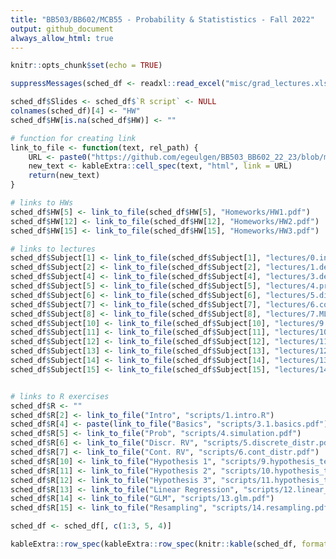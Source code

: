 ```yaml
---
title: "BB503/BB602/MCB55 - Probability & Statististics - Fall 2022"
output: github_document
always_allow_html: true
---
```


```r
knitr::opts_chunk$set(echo = TRUE)
```

```r
suppressMessages(sched_df <- readxl::read_excel("misc/grad_lectures.xlsx"))

sched_df$Slides <- sched_df$`R script` <- NULL
colnames(sched_df)[4] <- "HW"
sched_df$HW[is.na(sched_df$HW)] <- ""

# function for creating link
link_to_file <- function(text, rel_path) {
    URL <- paste0("https://github.com/egeulgen/BB503_BB602_22_23/blob/main/", rel_path)
    new_text <- kableExtra::cell_spec(text, "html", link = URL)
    return(new_text)
}

# links to HWs
sched_df$HW[5] <- link_to_file(sched_df$HW[5], "Homeworks/HW1.pdf")
sched_df$HW[12] <- link_to_file(sched_df$HW[12], "Homeworks/HW2.pdf")
sched_df$HW[15] <- link_to_file(sched_df$HW[15], "Homeworks/HW3.pdf")

# links to lectures
sched_df$Subject[1] <- link_to_file(sched_df$Subject[1], "lectures/0.intro.pdf")
sched_df$Subject[2] <- link_to_file(sched_df$Subject[2], "lectures/1.descriptive.pdf")
sched_df$Subject[4] <- link_to_file(sched_df$Subject[4], "lectures/3.descriptive.pdf")
sched_df$Subject[5] <- link_to_file(sched_df$Subject[5], "lectures/4.probability.pdf")
sched_df$Subject[6] <- link_to_file(sched_df$Subject[6], "lectures/5.discrete_distributions.pdf")
sched_df$Subject[7] <- link_to_file(sched_df$Subject[7], "lectures/6.continuous_distributions.pdf")
sched_df$Subject[8] <- link_to_file(sched_df$Subject[8], "lectures/7.MLE_LLN_CLT.pdf")
sched_df$Subject[10] <- link_to_file(sched_df$Subject[10], "lectures/9.hypothesis.pdf")
sched_df$Subject[11] <- link_to_file(sched_df$Subject[11], "lectures/10.ANOVA_chi_squared.pdf")
sched_df$Subject[12] <- link_to_file(sched_df$Subject[12], "lectures/11.nonparametric_multiple_testing.pdf")
sched_df$Subject[13] <- link_to_file(sched_df$Subject[13], "lectures/12.Missing_power_linear_regression.pdf")
sched_df$Subject[14] <- link_to_file(sched_df$Subject[14], "lectures/13.glm.pdf")
sched_df$Subject[15] <- link_to_file(sched_df$Subject[15], "lectures/14.resampling.pdf")


# links to R exercises
sched_df$R <- ""
sched_df$R[2] <- link_to_file("Intro", "scripts/1.intro.R")
sched_df$R[4] <- paste(link_to_file("Basics", "scripts/3.1.basics.pdf"), "/", link_to_file("EDA", "scripts/3.2.EDA.pdf"))
sched_df$R[5] <- link_to_file("Prob", "scripts/4.simulation.pdf")
sched_df$R[6] <- link_to_file("Discr. RV", "scripts/5.discrete_distr.pdf")
sched_df$R[7] <- link_to_file("Cont. RV", "scripts/6.cont_distr.pdf")
sched_df$R[10] <- link_to_file("Hypothesis 1", "scripts/9.hypothesis_tests_1.pdf")
sched_df$R[11] <- link_to_file("Hypothesis 2", "scripts/10.hypothesis_tests_2.pdf")
sched_df$R[12] <- link_to_file("Hypothesis 3", "scripts/11.hypothesis_tests_3.pdf")
sched_df$R[13] <- link_to_file("Linear Regression", "scripts/12.linear_regression.pdf")
sched_df$R[14] <- link_to_file("GLM", "scripts/13.glm.pdf")
sched_df$R[15] <- link_to_file("Resampling", "scripts/14.resampling.pdf")

sched_df <- sched_df[, c(1:3, 5, 4)]

kableExtra::row_spec(kableExtra::row_spec(knitr::kable(sched_df, format = "html", escape = FALSE), which(grepl("Midterm", sched_df$Subject)), bold = TRUE, background = "#F4B41A"), nrow(sched_df), bold = TRUE, background = "#E2725A")
```
